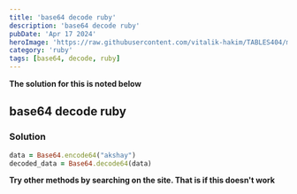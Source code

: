 ---
title: 'base64 decode ruby'
description: 'base64 decode ruby'
pubDate: 'Apr 17 2024'
heroImage: 'https://raw.githubusercontent.com/vitalik-hakim/TABLES404/main/error_b/ruby.jpg'
category: 'ruby'
tags: [base64, decode, ruby]
---

**The solution for this is noted below**

## base64 decode ruby

### Solution

```ruby
data = Base64.encode64("akshay")
decoded_data = Base64.decode64(data)
```
**Try other methods by searching on the site. That is if this doesn't work**
